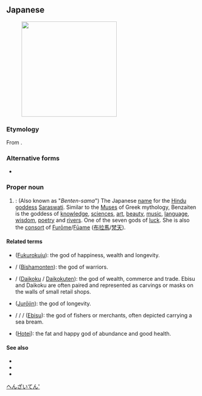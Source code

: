 ==Japanese==
{{wikipedia|lang=ja}}
{{ja-kanjitab|弁|才|天}}
[[File:Hogonji13s3200.jpg|thumb|250px|{{lang|ja|弁才天}}]]

===Etymology===
From {{etyl|sa|ja|sort=べんざいてん}} {{m|sa|सरस्वती|tr=Saraswati|sc=Deva}}.

===Alternative forms===
* {{l|ja|弁財天}}

===Proper noun===
{{ja-pos|proper|べんざいてん}}

# {{lb|ja|Shinto|sort=べんざいてん}}: (Also known as "''Benten-sama''") The Japanese [[name]] for the [[Hindu]] [[goddess]] [[Saraswati]]. Similar to the [[Muses]] of Greek mythology, Benzaiten is the goddess of [[knowledge]], [[sciences]], [[art]], [[beauty]], [[music]], [[language]], [[wisdom]], [[poetry]] and [[rivers]]. One of the seven gods of [[luck]]. She is also the [[consort]] of [[Furōme]]/[[Fūame]] ([[布拉馬]]/[[梵天]]).

====Related terms====
* {{l|ja|福禄寿}} ([[Fukurokuju]]): the god of happiness, wealth and longevity.
* {{l|ja|毘沙門}} / {{l|ja|毘沙門天}} ([[Bishamonten]]): the god of warriors.
* {{l|ja|大黒}} / {{l|ja|大黒天}} ([[Daikoku]] / [[Daikokuten]]): the god of wealth, commerce and trade. Ebisu and Daikoku are often paired and represented as carvings or masks on the walls of small retail shops.
* {{l|ja|寿老人}} ([[Jurōjin]]): the god of longevity.
* {{l|ja|恵比須}} / {{l|ja|恵比寿}} / {{l|ja|夷}} / {{l|ja|戎}} ([[Ebisu]]): the god of fishers or merchants, often depicted carrying a sea bream.
* {{l|ja|布袋}} ([[Hotei]]): the fat and happy god of abundance and good health.

====See also====
* {{pedialite|lang=ja}}
* {{pedialite|Benzaiten}}
* {{l|ja|Muses}}

[[Category:ja:Gods|へんざいてん']]